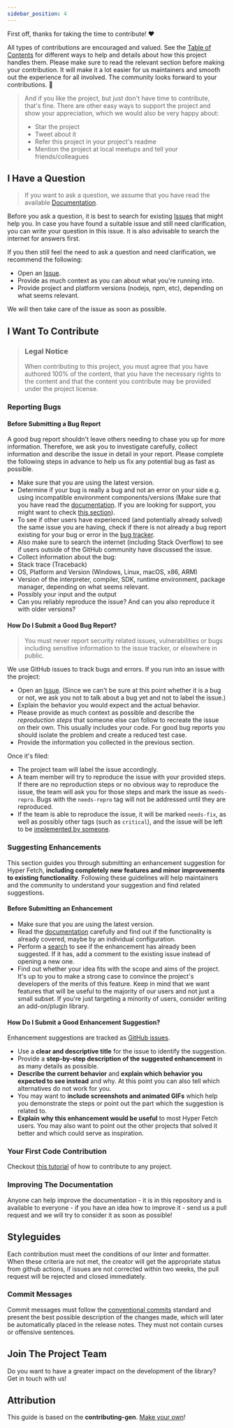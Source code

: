 ```yaml
---
sidebar_position: 4
---
```


First off, thanks for taking the time to contribute! ❤️

All types of contributions are encouraged and valued. See the [Table of Contents](#table-of-contents) for different ways
to help and details about how this project handles them. Please make sure to read the relevant section before making
your contribution. It will make it a lot easier for us maintainers and smooth out the experience for all involved. The
community looks forward to your contributions. 🎉

> And if you like the project, but just don't have time to contribute, that's fine. There are other easy ways to support
> the project and show your appreciation, which we would also be very happy about:
>
> - Star the project
> - Tweet about it
> - Refer this project in your project's readme
> - Mention the project at local meetups and tell your friends/colleagues

<!-- omit in toc -->
<!--
## Table of Contents

- [I Have a Question](#i-have-a-question)
- [I Want To Contribute](#i-want-to-contribute)
- [Reporting Bugs](#reporting-bugs)
- [Suggesting Enhancements](#suggesting-enhancements)
- [Your First Code Contribution](#your-first-code-contribution)
- [Improving The Documentation](#improving-the-documentation)
- [Styleguides](#styleguides)
- [Commit Messages](#commit-messages)
- [Join The Project Team](#join-the-project-team) -->

## I Have a Question

> If you want to ask a question, we assume that you have read the available
> [Documentation](https://hyperfetch.bettertyped.com/).

Before you ask a question, it is best to search for existing [Issues](https://github.com/BetterTyped/hyper-fetch/issues)
that might help you. In case you have found a suitable issue and still need clarification, you can write your question
in this issue. It is also advisable to search the internet for answers first.

If you then still feel the need to ask a question and need clarification, we recommend the following:

- Open an [Issue](https://github.com/BetterTyped/hyper-fetch/issues/new).
- Provide as much context as you can about what you're running into.
- Provide project and platform versions (nodejs, npm, etc), depending on what seems relevant.

We will then take care of the issue as soon as possible.

<!--
You might want to create a separate issue tag for questions and include it in this description. People should then tag their issues accordingly.

Depending on how large the project is, you may want to outsource the questioning, e.g. to Stack Overflow or Gitter. You may add additional contact and information possibilities:
- IRC
- Slack
- Gitter
- Stack Overflow tag
- Blog
- FAQ
- Roadmap
- E-Mail List
- Forum
-->

## I Want To Contribute

> ### Legal Notice <!-- omit in toc -->
>
> When contributing to this project, you must agree that you have authored 100% of the content, that you have the
> necessary rights to the content and that the content you contribute may be provided under the project license.

### Reporting Bugs

<!-- omit in toc -->

#### Before Submitting a Bug Report

A good bug report shouldn't leave others needing to chase you up for more information. Therefore, we ask you to
investigate carefully, collect information and describe the issue in detail in your report. Please complete the
following steps in advance to help us fix any potential bug as fast as possible.

- Make sure that you are using the latest version.
- Determine if your bug is really a bug and not an error on your side e.g. using incompatible environment
  components/versions (Make sure that you have read the [documentation](https://hyperfetch.bettertyped.com/). If you are
  looking for support, you might want to check [this section](#i-have-a-question)).
- To see if other users have experienced (and potentially already solved) the same issue you are having, check if there
  is not already a bug report existing for your bug or error in the
  [bug tracker](https://github.com/BetterTyped/hyper-fetchissues?q=label%3Abug).
- Also make sure to search the internet (including Stack Overflow) to see if users outside of the GitHub community have
  discussed the issue.
- Collect information about the bug:
- Stack trace (Traceback)
- OS, Platform and Version (Windows, Linux, macOS, x86, ARM)
- Version of the interpreter, compiler, SDK, runtime environment, package manager, depending on what seems relevant.
- Possibly your input and the output
- Can you reliably reproduce the issue? And can you also reproduce it with older versions?

<!-- omit in toc -->

#### How Do I Submit a Good Bug Report?

> You must never report security related issues, vulnerabilities or bugs including sensitive information to the issue
> tracker, or elsewhere in public.

<!-- Instead sensitive bugs must be sent by email to . -->

<!-- You may add a PGP key to allow the messages to be sent encrypted as well. -->

We use GitHub issues to track bugs and errors. If you run into an issue with the project:

- Open an [Issue](https://github.com/BetterTyped/hyper-fetch/issues/new). (Since we can't be sure at this point whether
  it is a bug or not, we ask you not to talk about a bug yet and not to label the issue.)
- Explain the behavior you would expect and the actual behavior.
- Please provide as much context as possible and describe the _reproduction steps_ that someone else can follow to
  recreate the issue on their own. This usually includes your code. For good bug reports you should isolate the problem
  and create a reduced test case.
- Provide the information you collected in the previous section.

Once it's filed:

- The project team will label the issue accordingly.
- A team member will try to reproduce the issue with your provided steps. If there are no reproduction steps or no
  obvious way to reproduce the issue, the team will ask you for those steps and mark the issue as `needs-repro`. Bugs
  with the `needs-repro` tag will not be addressed until they are reproduced.
- If the team is able to reproduce the issue, it will be marked `needs-fix`, as well as possibly other tags (such as
  `critical`), and the issue will be left to be [implemented by someone](#your-first-code-contribution).

<!-- You might want to create an issue template for bugs and errors that can be used as a guide and that defines the structure of the information to be included. If you do so, reference it here in the description. -->

### Suggesting Enhancements

This section guides you through submitting an enhancement suggestion for Hyper Fetch, **including completely new
features and minor improvements to existing functionality**. Following these guidelines will help maintainers and the
community to understand your suggestion and find related suggestions.

<!-- omit in toc -->

#### Before Submitting an Enhancement

- Make sure that you are using the latest version.
- Read the [documentation](https://hyperfetch.bettertyped.com/) carefully and find out if the functionality is already
  covered, maybe by an individual configuration.
- Perform a [search](https://github.com/BetterTyped/hyper-fetch/issues) to see if the enhancement has already been
  suggested. If it has, add a comment to the existing issue instead of opening a new one.
- Find out whether your idea fits with the scope and aims of the project. It's up to you to make a strong case to
  convince the project's developers of the merits of this feature. Keep in mind that we want features that will be
  useful to the majority of our users and not just a small subset. If you're just targeting a minority of users,
  consider writing an add-on/plugin library.

<!-- omit in toc -->

#### How Do I Submit a Good Enhancement Suggestion?

Enhancement suggestions are tracked as [GitHub issues](https://github.com/BetterTyped/hyper-fetch/issues).

- Use a **clear and descriptive title** for the issue to identify the suggestion.
- Provide a **step-by-step description of the suggested enhancement** in as many details as possible.
- **Describe the current behavior** and **explain which behavior you expected to see instead** and why. At this point
  you can also tell which alternatives do not work for you.
- You may want to **include screenshots and animated GIFs** which help you demonstrate the steps or point out the part
  which the suggestion is related to.
- **Explain why this enhancement would be useful** to most Hyper Fetch users. You may also want to point out the other
  projects that solved it better and which could serve as inspiration.

### Your First Code Contribution

Checkout [this tutorial](https://github.com/firstcontributions/first-contributions) of how to contribute to any project.

### Improving The Documentation

Anyone can help improve the documentation - it is in this repository and is available to everyone - if you have an idea
how to improve it - send us a pull request and we will try to consider it as soon as possible!

## Styleguides

Each contribution must meet the conditions of our linter and formatter. When these criteria are not met, the creator
will get the appropriate status from github actions, if issues are not corrected within two weeks, the pull request will
be rejected and closed immediately.

### Commit Messages

Commit messages must follow the [conventional commits](https://www.conventionalcommits.org/en/v1.0.0/) standard and
present the best possible description of the changes made, which will later be automatically placed in the release
notes. They must not contain curses or offensive sentences.

## Join The Project Team

Do you want to have a greater impact on the development of the library? Get in touch with us!

## Attribution

This guide is based on the **contributing-gen**. [Make your own](https://github.com/bttger/contributing-gen)!
